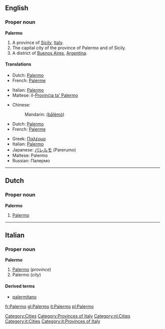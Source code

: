 ==English==

===Proper noun===
{{wikipedia}}
'''Palermo'''

# A province of [[Sicily]], [[Italy]].
# The capital city of the province of Palermo and of Sicily.
# A district of [[Buenos Aires]], [[Argentina]].

====Translations====

{{trans-top|province}}
* Dutch: [[Palermo#Dutch|Palermo]]
* French: [[Palerme]]
{{trans-mid}}
* Italian: [[Palermo#Italian|Palermo]]
* Maltese: il-[[Provinċja ta' Palermo]]
{{trans-bottom}}

{{trans-top|city}}
* Chinese:
*: Mandarin: {{zh-ts|巴勒莫|巴勒莫}} ([[bā]][[lè]][[mò]])
* Dutch: [[Palermo#Dutch|Palermo]]
* French: [[Palerme]]
{{trans-mid}}
* Greek: [[Παλέρμο]]
* Italian: [[Palermo#Italian|Palermo]] {{f}}
* Japanese: [[パレルモ]] (Parerumo)
* Maltese: Palermo
* Russian: Палермо
{{trans-bottom}}

{{trans-top|district of Buenos Aires}}
{{trans-mid}}
{{trans-bottom}}

[[Category:Cities]]
[[Category:Provinces of Italy]]

----

==Dutch==

===Proper noun===
'''Palermo'''

# [[Palermo#English|Palermo]]

[[Category:nl:Cities]]

----

==Italian==
{{wikipedia|lang=it}}

===Proper noun===
'''Palermo''' {{f}}

# [[Palermo#English|Palermo]] (''province'')
# Palermo (''city'')

====Derived terms====
* [[palermitano]]

[[Category:it:Cities]]
[[Category:it:Provinces of Italy]]

[[fr:Palermo]]
[[gl:Palermo]]
[[it:Palermo]]
[[pl:Palermo]]
